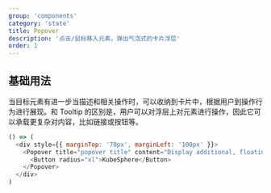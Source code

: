 ```yaml
---
group: 'components'
category: 'state'
title: Popover
description: '点击/鼠标移入元素，弹出气泡式的卡片浮层'
order: 1
---
```


## 基础用法

当目标元素有进一步当描述和相关操作时，可以收纳到卡片中，根据用户到操作行为进行展现。和 Tooltip 的区别是，用户可以对浮层上对元素进行操作，因此它可以承载更复杂对内容，比如链接或按钮等。

```js live=true
() => (
  <div style={{ marginTop: '70px', marginLeft: '100px' }}>
    <Popover title="popover title" content="Display additional, floating content on click">
      <Button radius="xl">KubeSphere</Button>
    </Popover>
  </div>
)
```

